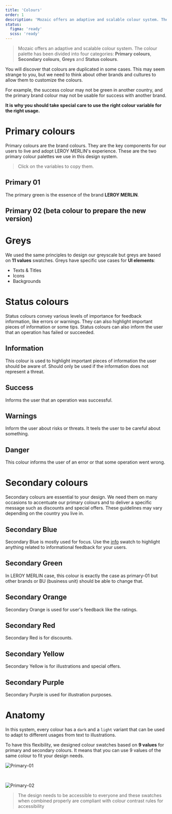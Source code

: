 ```yaml
---
title: 'Colours'
order: 1
description: 'Mozaic offers an adaptive and scalable colour system. The colour palette has been divided into four categories: Primary colours, Secondary colours, Greys and Status colours.'
status:
  figma: 'ready'
  scss: 'ready'
---
```


> Mozaic offers an adaptive and scalable colour system. The colour palette has been divided into four categories: **Primary colours**, **Secondary colours**, **Greys** and **Status colours**.

<Highlight type="warning" title="Be aware">

You will discover that colours are duplicated in some cases. This may seem strange to you, but we need to think about other brands and cultures to allow them to customize the colours.

For example, the success colour may not be green in another country, and the primary brand colour may not be usable for success with another brand.

**It is why you should take special care to use the right colour variable for the right usage.**

</Highlight>

# Primary colours

Primary colours are the brand colours. They are the key components for our users to live and adopt LEROY MERLIN's experience. These are the two primary colour palettes we use in this design system.

> Click on the variables to copy them.

## Primary 01

The primary green is the essence of the brand **LEROY MERLIN**.

<Swatch id="primary-01" />

## Primary 02 (beta colour to prepare the new version)

<Swatch id="primary-02" />

# Greys

We used the same principles to design our greyscale but greys are based on **11 values** swatches. Greys have specific use cases for **UI elements**:

- Texts & Titles
- Icons
- Backgrounds

<Swatch id="grey" />

# Status colours

Status colours convey various levels of importance for feedback information, like errors or warnings. They can also highlight important pieces of information or some tips. Status colours can also inform the user that an operation has failed or succeeded.

## Information

This colour is used to highlight important pieces of information the user should be aware of.
Should only be used if the information does not represent a threat.

<Swatch id="info" />

## Success

Informs the user that an operation was successful.

<Swatch id="success" />

## Warnings

Inform the user about risks or threats. It teels the user to be careful about something.

<Swatch id="warning" />

## Danger

This colour informs the user of an error or that some operation went wrong.

<Swatch id="danger" />

# Secondary colours

Secondary colours are essential to your design. We need them on many occasions to accentuate our primary colours and to deliver a specific message such as discounts and special offers. These guidelines may vary depending on the country you live in.

## Secondary Blue

Secondary Blue is mostly used for focus.
Use the [info]() swatch to highlight anything related to informational feedback for your users.

<Swatch id="secondary-blue" />

## Secondary Green

In LEROY MERLIN case, this colour is exactly the case as primary-01 but other brands or BU (business unit) should be able to change that.

<Swatch id="secondary-green" />

## Secondary Orange

Secondary Orange is used for user's feedback like the ratings.

<Swatch id="secondary-orange" />

## Secondary Red

Secondary Red is for discounts.

<Swatch id="secondary-red" />

## Secondary Yellow

Secondary Yellow is for illustrations and special offers.

<Swatch id="secondary-yellow" />

## Secondary Purple

Secondary Purple is used for illustration purposes.

<Swatch id="secondary-purple" />

# Anatomy

In this system, every colour has a `dark` and a `light` variant that can be used to adapt to different usages from text to illustrations.

To have this flexibility, we designed colour swatches based on **9 values** for primary and secondary colours. It means that you can use 9 values of the same colour to fit your design needs.

![Primary-01](Primary-01.jpg)

<br />

![Primary-02](Primary-02.jpg)

> The design needs to be accessible to everyone and these swatches when combined properly are compliant with colour contrast rules for accessibility
